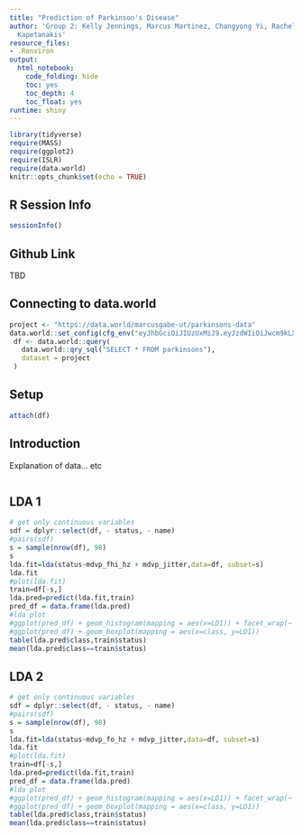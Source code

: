 ---
title: "Prediction of Parkinson's Disease"
author: 'Group 2: Kelly Jennings, Marcus Martinez, Changyong Yi, Rachel Tarrant, Stefanos
  Kapetanakis'
resource_files:
- .Renviron
output:
  html_notebook:
    code_folding: hide
    toc: yes
    toc_depth: 4
    toc_float: yes
runtime: shiny
---

```{r setup, include=FALSE}
library(tidyverse)
require(MASS)
require(ggplot2)
require(ISLR)
require(data.world)
knitr::opts_chunk$set(echo = TRUE)
```
  
## **R Session Info**  

```{r}
sessionInfo()
```

## **Github Link** 
TBD

## **Connecting to data.world** 
```{r}
project <- "https://data.world/marcusgabe-ut/parkinsons-data"
data.world::set_config(cfg_env("eyJhbGciOiJIUzUxMiJ9.eyJzdWIiOiJwcm9kLXVzZXItY2xpZW50OnRhcnJhbnRybCIsImlzcyI6ImFnZW50OnRhcnJhbnRybDo6MDE1OTQxYzQtNTUyZC00YjI3LWIxNGEtYzllN2ExMjYxN2FiIiwiaWF0IjoxNTA1MzEzMjAyLCJyb2xlIjpbInVzZXJfYXBpX3dyaXRlIiwidXNlcl9hcGlfcmVhZCJdLCJnZW5lcmFsLXB1cnBvc2UiOnRydWV9.vWrAbNkyU0mhgsdXXL-bxESWzppmpm8wguw9uI7pJ64ZsDtovi8kbWbPYS5pPcX8DDnVMuYxJJWHhqdxv--R_w"))
 df <- data.world::query(
   data.world::qry_sql("SELECT * FROM parkinsons"),
   dataset = project
 )
```

## **Setup**
```{r}
attach(df)
```

## **Introduction** 
Explanation of data... etc
```{r}

```

## LDA 1
```{r}
# get only continuous variables
sdf = dplyr::select(df, - status, - name)
#pairs(sdf)
s = sample(nrow(df), 98)
s
lda.fit=lda(status~mdvp_fhi_hz + mdvp_jitter,data=df, subset=s)
lda.fit
#plot(lda.fit)
train=df[-s,]
lda.pred=predict(lda.fit,train)
pred_df = data.frame(lda.pred)
#lda plot
#ggplot(pred_df) + geom_histogram(mapping = aes(x=LD1)) + facet_wrap(~ class)
#ggplot(pred_df) + geom_boxplot(mapping = aes(x=class, y=LD1))
table(lda.pred$class,train$status)
mean(lda.pred$class==train$status)

```
## LDA 2
```{r}
# get only continuous variables
sdf = dplyr::select(df, - status, - name)
#pairs(sdf)
s = sample(nrow(df), 98)
s
lda.fit=lda(status~mdvp_fo_hz + mdvp_jitter,data=df, subset=s)
lda.fit
#plot(lda.fit)
train=df[-s,]
lda.pred=predict(lda.fit,train)
pred_df = data.frame(lda.pred)
#lda plot
#ggplot(pred_df) + geom_histogram(mapping = aes(x=LD1)) + facet_wrap(~ class)
#ggplot(pred_df) + geom_boxplot(mapping = aes(x=class, y=LD1))
table(lda.pred$class,train$status)
mean(lda.pred$class==train$status)

```

